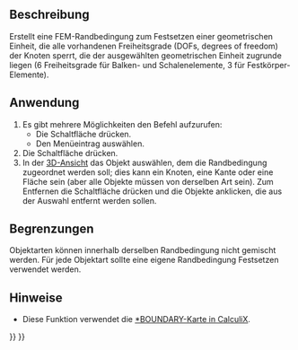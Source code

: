<languages/>

{{Docnav/de
|[[FEM_ConstraintTransform/de|RandbedingungTransform]]
|[[FEM_ConstraintRigidBody/de|RandbedingungStarrerKörper]]
|[[FEM_Workbench/de|FEM]]
|IconL=FEM_ConstraintTransform.svg
|IconR=FEM_ConstraintRigidBody.svg
|IconC=Workbench_FEM.svg
}}

<div class="mw-translate-fuzzy">
{{GuiCommandContainer|
{{GuiCommand/de
|Name=FEM ConstraintFixed
|Name/de=FEM RandbedingungFestsetzen
|MenuLocation=Modell → Mechanische Randbedingungen und Belastungen → Randbedingung Festsetzen
|Workbenches=[[FEM_Workbench/de|FEM]]
|SeeAlso=[[FEM_ConstraintContact/de|FEM RandbedingungKontakt]]
}}
{{GuiCommandFemInfo/de
|Solvers=Alle
}}
}}
</div>

<span id="Description"></span>
==Beschreibung==

Erstellt eine FEM-Randbedingung zum Festsetzen einer geometrischen Einheit, die alle vorhandenen Freiheitsgrade  (DOFs, degrees of freedom) der Knoten sperrt, die der ausgewählten geometrischen Einheit zugrunde liegen (6 Freiheitsgrade für Balken- und Schalenelemente, 3 für Festkörper-Elemente).

<span id="Usage"></span>
==Anwendung==

<div class="mw-translate-fuzzy">
# Es gibt mehrere Möglichkeiten den Befehl aufzurufen:
#* Die Schaltfläche {{Button|[[Image:FEM_ConstraintFixed.svg|16px]] [[FEM_ConstraintFixed/de|Randbedingung Festsetzen]]}} drücken.
#* Den Menüeintrag {{MenuCommand|Modell → Mechanische Randbedingungen und Belastungen → [[Image:FEM_ConstraintFixed.svg|16px]] Randbedingung Festsetzen}} auswählen.
# Die Schaltfläche {{Button|Hinzufügen}} drücken.
# In der [[3D_view/de|3D-Ansicht]] das Objekt auswählen, dem die Randbedingung zugeordnet werden soll; dies kann ein Knoten, eine Kante oder eine Fläche sein (aber alle Objekte müssen von derselben Art sein). Zum Entfernen die Schaltfläche {{Button|Entfernen}} drücken und die Objekte anklicken, die aus der Auswahl entfernt werden sollen.
</div>

<span id="Limitations"></span>
==Begrenzungen==

Objektarten können innerhalb derselben Randbedingung nicht gemischt werden. Für jede Objektart sollte eine eigene Randbedingung Festsetzen verwendet werden.

<span id="Notes"></span>
==Hinweise==

* Diese Funktion verwendet die [https://web.mit.edu/calculix_v2.7/CalculiX/ccx_2.7/doc/ccx/node163.html *BOUNDARY-Karte in CalculiX].


{{Docnav/de
|[[FEM_ConstraintTransform/de|RandbedingungTransform]]
|[[FEM_ConstraintRigidBody/de|RandbedingungStarrerKörper]]
|[[FEM_Workbench/de|FEM]]
|IconL=FEM_ConstraintTransform.svg
|IconR=FEM_ConstraintRigidBody.svg
|IconC=Workbench_FEM.svg
}}

{{FEM Tools navi{{#translation:}}}}
{{Userdocnavi{{#translation:}}}}